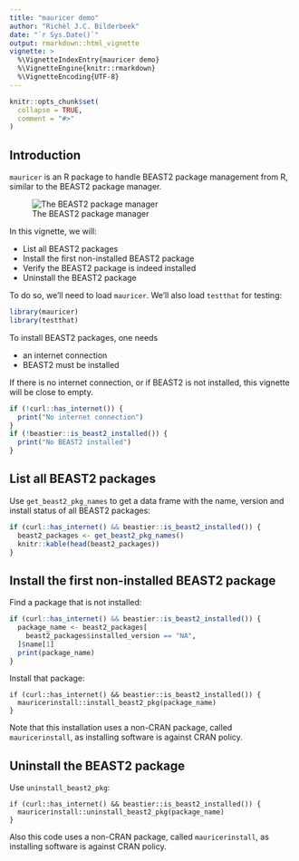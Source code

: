```yaml
---
title: "mauricer demo"
author: "Richèl J.C. Bilderbeek"
date: "`r Sys.Date()`"
output: rmarkdown::html_vignette
vignette: >
  %\VignetteIndexEntry{mauricer demo}
  %\VignetteEngine{knitr::rmarkdown}
  %\VignetteEncoding{UTF-8}
---
```



```r
knitr::opts_chunk$set(
  collapse = TRUE,
  comment = "#>"
)
```

## Introduction

`mauricer` is an R package to handle BEAST2 package management from R,
similar to the BEAST2 package manager.

![The BEAST2 package manager](beast2_pkg_manager.png)

In this vignette, we will:

 * List all BEAST2 packages
 * Install the first non-installed BEAST2 package
 * Verify the BEAST2 package is indeed installed
 * Uninstall the BEAST2 package

To do so, we'll need to load `mauricer`. We'll also load `testthat` for testing:

```r
library(mauricer)
library(testthat)
```

To install BEAST2 packages, one needs

 * an internet connection
 * BEAST2 must be installed

If there is no internet connection, or if BEAST2 is not installed,
this vignette will be close to empty.

```r
if (!curl::has_internet()) {
  print("No internet connection")
}
if (!beastier::is_beast2_installed()) {
  print("No BEAST2 installed")
}
```

## List all BEAST2 packages

Use `get_beast2_pkg_names` to get a data frame with the name,
version and install status of all BEAST2 packages:

```r
if (curl::has_internet() && beastier::is_beast2_installed()) {
  beast2_packages <- get_beast2_pkg_names()
  knitr::kable(head(beast2_packages))
}
```

## Install the first non-installed BEAST2 package

Find a package that is not installed:

```r
if (curl::has_internet() && beastier::is_beast2_installed()) {
  package_name <- beast2_packages[
    beast2_packages$installed_version == "NA",
  ]$name[1]
  print(package_name)
}
```

Install that package:

```
if (curl::has_internet() && beastier::is_beast2_installed()) {
  mauricerinstall::install_beast2_pkg(package_name)
}
```

Note that this installation uses a non-CRAN package,
called `mauricerinstall`, as installing software
is against CRAN policy.

## Uninstall the BEAST2 package

Use `uninstall_beast2_pkg`:

```
if (curl::has_internet() && beastier::is_beast2_installed()) {
  mauricerinstall::uninstall_beast2_pkg(package_name)
}
```

Also this code uses a non-CRAN package,
called `mauricerinstall`, as installing software
is against CRAN policy.
